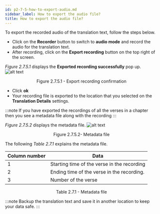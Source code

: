 ```yaml
---
id: p2-7-5-how-to-export-audio.md
sidebar_label: How to export the audio file?
title: How to export the audio file?
---
```


To export the recorded audio of the translation text, follow the steps below.

-   Click on the **Recorder** button to switch to **audio mode** and record the audio for the translation text.
-   After recording, click on the **Export recording** button on the top right of the screen.

_Figure 2.7.5.1_ displays the **Exported recording successfully** pop up.
![alt text](../../../../static/AutographaLiveImages/Audio-mode/export-recording-confirmation-fig-2.7.5.1.jpg 'Export recording confirmation')

<div align='center' style={{ fontStyle: 'Italic' }}>Figure 2.7.5.1 - Export recording confirmation</div>

-   Click **ok**
-   Your recording file is exported to the location that you selected on the **Translation Details** settings.

:::note
If you have exported the recordings of all the verses in a chapter then you see a metadata file along with the recording
:::

_Figure 2.7.5.2_ displays the metadata file.
![alt text](../../../../static/AutographaLiveImages/Audio-mode/metadata-file-fig-2.7.5.2.jpg 'Metadata file')

<div align='center' style={{ fontStyle: 'Italic' }}>Figure 2.7.5.2- Metadata file</div>

The following _Table 2.7.1_ explains the metadata file.

| Column number | Data                                        |
| ------------- | ------------------------------------------- |
| 1             | Starting time of the verse in the recording |
| 2             | Ending time of the verse in the recording.  |
| 3             | Number of the verse                         |

<div align='center' style={{ fontStyle: 'Italic' }}>Table 2.7.1 - Metadata file</div>

:::note
Backup the translation text and save it in another location to keep your data safe.
:::
